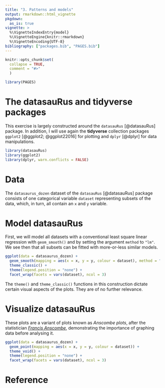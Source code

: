```yaml
---
title: "3. Patterns and models"
output: rmarkdown::html_vignette
pkgdown:
  as_is: true
vignette: >
  %\VignetteIndexEntry{model}
  %\VignetteEngine{knitr::rmarkdown}
  %\VignetteEncoding{UTF-8}
bibliography: ["packages.bib", "PAGES.bib"]  
---
```


```r
knitr::opts_chunk$set(
  collapse = TRUE,
  comment = "#>"
  )
```

```r
library(PAGES)
```


# The datasauRus and tidyverse packages

This exercise is largely constructed around the `datasauRus` [@datasauRus] package. In addition, I will use again the **tidyverse** collection packages `ggplot2` [@ggplot2; @ggplot22016] for plotting and `dplyr` [@dplyr] for data manipulations. 


```r
library(datasauRus)
library(ggplot2)
library(dplyr, warn.conflicts = FALSE)
```


# Data

The `datasaurus_dozen` dataset of the `datasauRus` [@datasauRus] package consists of one categorical variable `dataset` representing subsets of the data, which, in turn, all contain an `x` and `y` variable.


# Model datasauRus 

First, we will model all datasets with a conventional least square linear regression with `geom_smooth()` and by setting the argument `method` to `"lm"`. We see then that all subsets can be fitted with more-or-less similar models.


```r
ggplot(data = datasaurus_dozen) +
  geom_smooth(mapping = aes(x = x, y = y, colour = dataset), method = "lm") +
  theme_classic() +
  theme(legend.position = "none") +
  facet_wrap(facets = vars(dataset), ncol = 3)
```


The `theme()` and `theme_classic()` functions in this construction dictate certain visual aspects of the plots. They are of no further relevance. 


# Visualize datasauRus

These plots are a variant of plots known as *Anscombe plots*, after the statistician [*Francis Anscombe*](https://en.wikipedia.org/wiki/Frank_Anscombe), demonstrating the importance of graphing data before analysing it.


```r
ggplot(data = datasaurus_dozen) +
  geom_point(mapping = aes(x = x, y = y, colour = dataset)) +
  theme_void() +
  theme(legend.position = "none") +
  facet_wrap(facets = vars(dataset), ncol = 3)
```


# Reference

